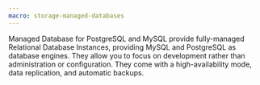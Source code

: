 ```yaml
---
macro: storage-managed-databases
---
```


Managed Database for PostgreSQL and MySQL provide fully-managed Relational Database Instances, providing MySQL and PostgreSQL as database engines.
They allow you to focus on development rather than administration or configuration. They come with a high-availability mode, data replication, and automatic backups.